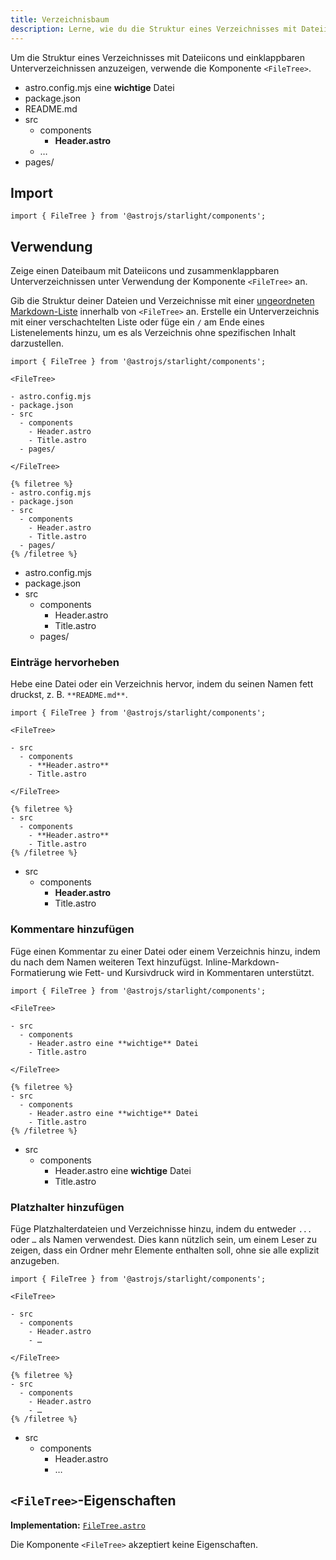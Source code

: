```yaml
---
title: Verzeichnisbaum
description: Lerne, wie du die Struktur eines Verzeichnisses mit Dateiicons und einklappbaren Unterverzeichnissen in Starlight anzeigen kannst.
---
```



Um die Struktur eines Verzeichnisses mit Dateiicons und einklappbaren Unterverzeichnissen anzuzeigen, verwende die Komponente `<FileTree>`.


<Preview>

<FileTree slot="preview">

- astro.config.mjs eine **wichtige** Datei
- package.json
- README.md
- src
  - components
    - **Header.astro**
  - …
- pages/

</FileTree>

</Preview>

## Import

```tsx
import { FileTree } from '@astrojs/starlight/components';
```

## Verwendung

Zeige einen Dateibaum mit Dateiicons und zusammenklappbaren Unterverzeichnissen unter Verwendung der Komponente `<FileTree>` an.

Gib die Struktur deiner Dateien und Verzeichnisse mit einer [ungeordneten Markdown-Liste](https://www.markdownguide.org/basic-syntax/#unordered-lists) innerhalb von `<FileTree>` an.
Erstelle ein Unterverzeichnis mit einer verschachtelten Liste oder füge ein `/` am Ende eines Listenelements hinzu, um es als Verzeichnis ohne spezifischen Inhalt darzustellen.

<Preview>

```mdx
import { FileTree } from '@astrojs/starlight/components';

<FileTree>

- astro.config.mjs
- package.json
- src
  - components
    - Header.astro
    - Title.astro
  - pages/

</FileTree>
```

<Fragment slot="markdoc">

```markdoc
{% filetree %}
- astro.config.mjs
- package.json
- src
  - components
    - Header.astro
    - Title.astro
  - pages/
{% /filetree %}
```

</Fragment>

<FileTree slot="preview">

- astro.config.mjs
- package.json
- src
  - components
    - Header.astro
    - Title.astro
  - pages/

</FileTree>

</Preview>

### Einträge hervorheben

Hebe eine Datei oder ein Verzeichnis hervor, indem du seinen Namen fett druckst, z. B. `**README.md**`.

<Preview>

```mdx {7}
import { FileTree } from '@astrojs/starlight/components';

<FileTree>

- src
  - components
    - **Header.astro**
    - Title.astro

</FileTree>
```

<Fragment slot="markdoc">

```markdoc {4}
{% filetree %}
- src
  - components
    - **Header.astro**
    - Title.astro
{% /filetree %}
```

</Fragment>

<FileTree slot="preview">

- src
  - components
    - **Header.astro**
    - Title.astro

</FileTree>

</Preview>

### Kommentare hinzufügen

Füge einen Kommentar zu einer Datei oder einem Verzeichnis hinzu, indem du nach dem Namen weiteren Text hinzufügst.
Inline-Markdown-Formatierung wie Fett- und Kursivdruck wird in Kommentaren unterstützt.

<Preview>

```mdx {7}
import { FileTree } from '@astrojs/starlight/components';

<FileTree>

- src
  - components
    - Header.astro eine **wichtige** Datei
    - Title.astro

</FileTree>
```

<Fragment slot="markdoc">

```markdoc {4}
{% filetree %}
- src
  - components
    - Header.astro eine **wichtige** Datei
    - Title.astro
{% /filetree %}
```

</Fragment>

<FileTree slot="preview">

- src
  - components
    - Header.astro eine **wichtige** Datei
    - Title.astro

</FileTree>

</Preview>

### Platzhalter hinzufügen

Füge Platzhalterdateien und Verzeichnisse hinzu, indem du entweder `...` oder `…` als Namen verwendest.
Dies kann nützlich sein, um einem Leser zu zeigen, dass ein Ordner mehr Elemente enthalten soll, ohne sie alle explizit anzugeben.

<Preview>

```mdx {8}
import { FileTree } from '@astrojs/starlight/components';

<FileTree>

- src
  - components
    - Header.astro
    - …

</FileTree>
```

<Fragment slot="markdoc">

```markdoc {5}
{% filetree %}
- src
  - components
    - Header.astro
    - …
{% /filetree %}
```

</Fragment>

<FileTree slot="preview">

- src
  - components
    - Header.astro
    - …

</FileTree>

</Preview>

## `<FileTree>`-Eigenschaften

**Implementation:** [`FileTree.astro`](https://github.com/withastro/starlight/blob/main/packages/starlight/user-components/FileTree.astro)

Die Komponente `<FileTree>` akzeptiert keine Eigenschaften.
